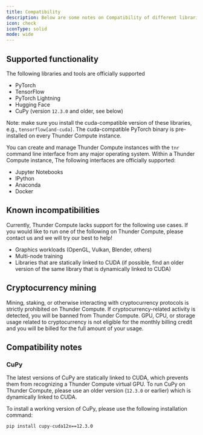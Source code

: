 ```yaml
---
title: Compatibility
description: Below are some notes on Compatibility of different libraries with Thunder Compute
icon: check
iconType: solid
mode: wide
---
```


## Supported functionality

The following libraries and tools are officially supported

* PyTorch
* TensorFlow
* PyTorch Lightning
* Hugging Face
* CuPy (version `12.3.0` and older, see below)

Note: make sure you install the cuda-compatible version of these libraries, e.g., `tensorflow[and-cuda]`. The cuda-compatible PyTorch binary is pre-installed on every Thunder Compute instance.

You can create and manage Thunder Compute instances with the `tnr` command line interface from any major operating system. Within a Thunder Compute instance, The following interfaces are officially supported:

* Jupyter Notebooks
* IPython
* Anaconda
* Docker

## Known incompatibilities

Currently, Thunder Compute lacks support for the following use cases. If you would like to run one of the following on Thunder Compute, please contact us and we will try our best to help!

* Graphics workloads (OpenGL, Vulkan, Blender, others)
* Multi-node training
* Libraries that are statically linked to CUDA (if possible, find an older version of the same library that is dynamically linked to CUDA)

## Cryptocurrency mining

Mining, staking, or otherwise interacting with cryptocurrency protocols is strictly prohibited on Thunder Compute. If cryptocurrency-related activity is detected, you will be banned from Thunder Compute. GPU, CPU, or storage usage related to cryptocurrency is not eligible for the monthly billing credit and you will be billed for the full amount of your usage. 

## Compatibility notes

### CuPy

The latest versions of CuPy are statically linked to CUDA, which prevents them from recognizing a Thunder Compute virtual GPU. To run CuPy on Thunder Compute, please use an older version (`12.3.0` or earlier) which is dynamically linked to CUDA.

To install a working version of CuPy, please use the following installation command:

`pip install cupy-cuda12x==12.3.0`